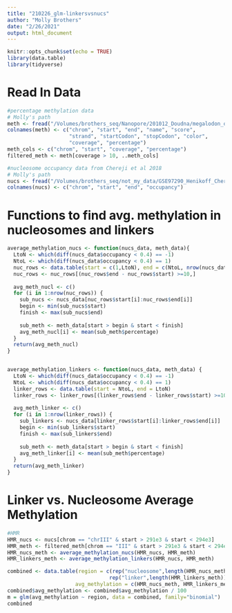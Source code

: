 ```yaml
---
title: "210226_glm-linkersvsnucs"
author: "Molly Brothers"
date: "2/26/2021"
output: html_document
---
```


```r
knitr::opts_chunk$set(echo = TRUE)
library(data.table)
library(tidyverse)
```

# Read In Data

```r
#percentage methylation data
# Molly's path
meth <- fread("/Volumes/brothers_seq/Nanopore/201012_Doudna/megalodon_output_00/modified_bases.6mA.bed")
colnames(meth) <- c("chrom", "start", "end", "name", "score", 
                    "strand", "startCodon", "stopCodon", "color", 
                    "coverage", "percentage")
meth_cols <- c("chrom", "start", "coverage", "percentage")
filtered_meth <- meth[coverage > 10, ..meth_cols]

#nucleosome occupancy data from Chereji et al 2018
# Molly's path
nucs <- fread("/Volumes/brothers_seq/not_my_data/GSE97290_Henikoff_Chereji_2018/Chereji_Occupancy_rep1_singlebp.bedGraph")
colnames(nucs) <- c("chrom", "start", "end", "occupancy")
```

# Functions to find avg. methylation in nucleosomes and linkers

```r
average_methylation_nucs <- function(nucs_data, meth_data){  
  LtoN <- which(diff(nucs_data$occupancy < 0.4) == -1)
  NtoL <- which(diff(nucs_data$occupancy < 0.4) == 1)
  nuc_rows <- data.table(start = c(1,LtoN), end = c(NtoL, nrow(nucs_data)))
  nuc_rows <- nuc_rows[(nuc_rows$end - nuc_rows$start) >=10,]
  
  avg_meth_nucl <- c()
  for (i in 1:nrow(nuc_rows)) {
    sub_nucs <- nucs_data[nuc_rows$start[i]:nuc_rows$end[i]]
    begin <- min(sub_nucs$start)
    finish <- max(sub_nucs$end)
    
    sub_meth <- meth_data[start > begin & start < finish]
    avg_meth_nucl[i] <- mean(sub_meth$percentage)
  }
  return(avg_meth_nucl)
}


average_methylation_linkers <- function(nucs_data, meth_data) {
  LtoN <- which(diff(nucs_data$occupancy < 0.4) == -1)
  NtoL <- which(diff(nucs_data$occupancy < 0.4) == 1)
  linker_rows <- data.table(start = NtoL, end = LtoN)
  linker_rows <- linker_rows[(linker_rows$end - linker_rows$start) >=10,]
  
  avg_meth_linker <- c()
  for (i in 1:nrow(linker_rows)) {
    sub_linkers <- nucs_data[linker_rows$start[i]:linker_rows$end[i]]
    begin <- min(sub_linkers$start)
    finish <- max(sub_linkers$end)
    
    sub_meth <- meth_data[start > begin & start < finish]
    avg_meth_linker[i] <- mean(sub_meth$percentage)
  }
  return(avg_meth_linker)
}
```

# Linker vs. Nucleosome Average Methylation

``` r
#HMR
HMR_nucs <- nucs[chrom == "chrIII" & start > 291e3 & start < 294e3]
HMR_meth <- filtered_meth[chrom == "III" & start > 291e3 & start < 294e3]
HMR_nucs_meth <- average_methylation_nucs(HMR_nucs, HMR_meth)
HMR_linkers_meth <- average_methylation_linkers(HMR_nucs, HMR_meth)

combined <- data.table(region = c(rep("nucleosome",length(HMR_nucs_meth)),
                                 rep("linker",length(HMR_linkers_meth))),
                      avg_methylation = c(HMR_nucs_meth, HMR_linkers_meth))
combined$avg_methylation <- combined$avg_methylation / 100
m = glm(avg_methylation ~ region, data = combined, family="binomial")
combined
```